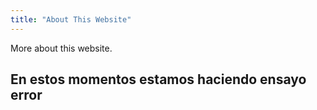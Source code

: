 ```yaml
---
title: "About This Website"
---
```


More about this website.

## En estos momentos estamos haciendo ensayo error